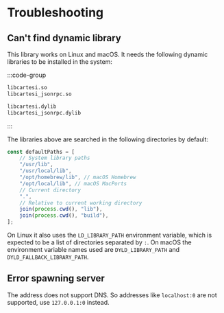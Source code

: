 # Troubleshooting

## Can't find dynamic library

This library works on Linux and macOS.
It needs the following dynamic libraries to be installed in the system:

:::code-group

```bash [Linux]
libcartesi.so
libcartesi_jsonrpc.so
```

```bash [macOS]
libcartesi.dylib
libcartesi_jsonrpc.dylib
```
:::

The libraries above are searched in the following directories by default:

```ts
const defaultPaths = [
    // System library paths
    "/usr/lib",
    "/usr/local/lib",
    "/opt/homebrew/lib", // macOS Homebrew
    "/opt/local/lib", // macOS MacPorts
    // Current directory
    ".",
    // Relative to current working directory
    join(process.cwd(), "lib"),
    join(process.cwd(), "build"),
];
```

On Linux it also uses the `LD_LIBRARY_PATH` environment variable, which is expected to be a list of directories separated by `:`.
On macOS the environment variable names used are `DYLD_LIBRARY_PATH` and `DYLD_FALLBACK_LIBRARY_PATH`.

## Error spawning server

The address does not support DNS.
So addresses like `localhost:0` are not supported, use `127.0.0.1:0` instead.
